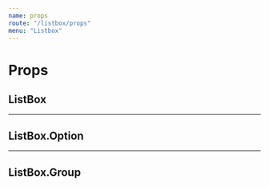 ```yaml
---
name: props
route: "/listbox/props"
menu: "Listbox"
---
```


<!------------------- IMPORTS ------------------>


# Props

## ListBox

<PropsTable of={ListBoxProps} />

---

## ListBox.Option

<PropsTable of={OptionProps} />

---

## ListBox.Group

<PropsTable of={GroupProps} />
